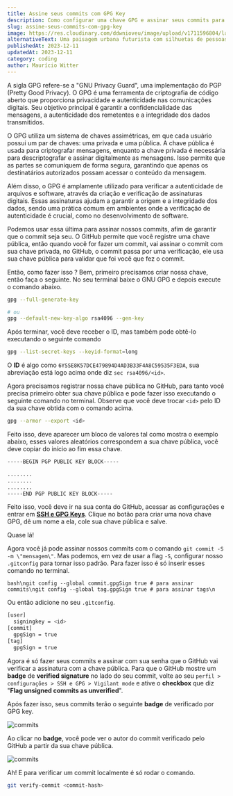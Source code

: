 ```yaml
---
title: Assine seus commits com GPG Key
description: Como configurar uma chave GPG e assinar seus commits para que o GitHub adicione o badge de verificado aos seus commits.
slug: assine-seus-commits-com-gpg-key
image: https://res.cloudinary.com/ddwnioveu/image/upload/v1711596804/large_screensht_23_11_11_09_42_09_0974113a42.png
alternativeText: Uma paisagem urbana futurista com silhuetas de pessoas andando no meio do nevoeiro.
publishedAt: 2023-12-11
updatedAt: 2023-12-11
category: coding
author: Maurício Witter
---
```


A sigla GPG refere-se a "GNU Privacy Guard", uma implementação do PGP (Pretty Good Privacy). O GPG é uma ferramenta de criptografia de código aberto que proporciona privacidade e autenticidade nas comunicações digitais. Seu objetivo principal é garantir a confidencialidade das mensagens, a autenticidade dos remetentes e a integridade dos dados transmitidos.

O GPG utiliza um sistema de chaves assimétricas, em que cada usuário possui um par de chaves: uma privada e uma pública. A chave pública é usada para criptografar mensagens, enquanto a chave privada é necessária para descriptografar e assinar digitalmente as mensagens. Isso permite que as partes se comuniquem de forma segura, garantindo que apenas os destinatários autorizados possam acessar o conteúdo da mensagem.

Além disso, o GPG é amplamente utilizado para verificar a autenticidade de arquivos e software, através da criação e verificação de assinaturas digitais. Essas assinaturas ajudam a garantir a origem e a integridade dos dados, sendo uma prática comum em ambientes onde a verificação de autenticidade é crucial, como no desenvolvimento de software.

Podemos usar essa última para assinar nossos commits, afim de garantir que o commit seja seu. O GitHub permite que você registre uma chave pública, então quando você for fazer um commit, vai assinar o commit com sua chave privada, no GitHub, o commit passa por uma verificação, ele usa sua chave pública para validar que foi você que fez o commit.

Então, como fazer isso ? Bem, primeiro precisamos criar nossa chave, então faça o seguinte. No seu terminal baixe o GNU GPG e depois execute o comando abaixo.

```bash
gpg --full-generate-key

# ou
gpg --default-new-key-algo rsa4096 --gen-key
```

Após terminar, você deve receber o ID, mas também pode obtê-lo executando o seguinte comando

```bash
gpg --list-secret-keys --keyid-format=long
```

O **ID** é algo como `6YSSE8K57DCE479894D4AD3B33F4A8C59535F3EDA`, sua abreviação está logo acima onde diz `sec rsa4096/<id>`.

Agora precisamos registrar nossa chave pública no GitHub, para tanto você precisa primeiro obter sua chave pública e pode fazer isso executando o seguinte comando no terminal. Observe que você deve trocar `<id>` pelo ID da sua chave obtida com o comando acima.

```bash
gpg --armor --export <id>
```

Feito isso, deve aparecer um bloco de valores tal como mostra o exemplo abaixo, esses valores aleatórios correspondem a sua chave pública, você deve copiar do início ao fim essa chave.

```bash
-----BEGIN PGP PUBLIC KEY BLOCK-----

........
........
........
-----END PGP PUBLIC KEY BLOCK-----
```

Feito isso, você deve ir na sua conta do GitHub, acessar as configurações e entrar em **[SSH e GPG Keys](https://github.com/settings/gpg/new)**. Clique no botão para criar uma nova chave GPG, dê um nome a ela, cole sua chave pública e salve.

Quase lá!

Agora você já pode assinar nossos commits com o comando `git commit -S -m \"mensagem\"`. Mas podemos, em vez de usar a  flag `-S`, configurar nosso `.gitconfig` para tornar isso padrão. Para fazer isso é só inserir esses comando no terminal.

```bash\ngit config --global commit.gpgSign true # para assinar commits\ngit config --global tag.gpgSign true # para assinar tags\n```

Ou então adicione no seu `.gitconfig`.

```bash
[user]
  signingkey = <id>
[commit]
  gpgSign = true
[tag]
  gpgSign = true
```

Agora é só fazer seus commits e assinar com sua senha que o GitHub vai verificar a assinatura com a chave pública. Para que o GitHub mostre um **badge** de **verified signature** no lado do seu commit, volte ao seu `perfil > configurações > SSH e GPG > Vigilant mode` e ative o **checkbox** que diz \"**Flag unsigned commits as unverified**\". 

Após fazer isso, seus commits terão o seguinte **badge** de verificado por GPG key.

![commits](https://i.imgur.com/jWVpFf0.png)

Ao clicar no **badge**, você pode ver o autor do commit verificado pelo GitHub a partir da sua chave pública.

![commits](https://i.imgur.com/49TllSk.png)

Ah! E para verificar um commit localmente é só rodar o comando.

```bash
git verify-commit <commit-hash>
```